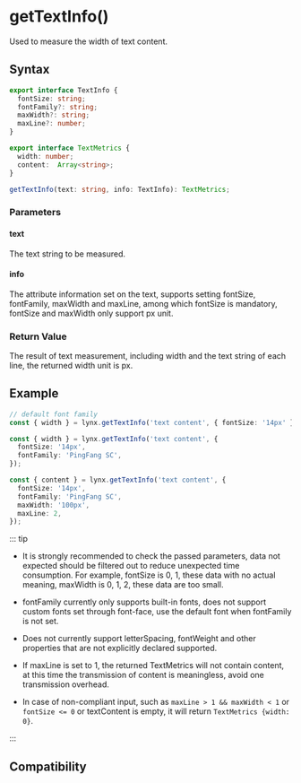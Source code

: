 # getTextInfo()

Used to measure the width of text content.

## Syntax

```ts
export interface TextInfo {
  fontSize: string;
  fontFamily?: string;
  maxWidth?: string;
  maxLine?: number;
}

export interface TextMetrics {
  width: number;
  content:  Array<string>;
}

getTextInfo(text: string, info: TextInfo): TextMetrics;
```

### Parameters

#### text

The text string to be measured.

#### info

The attribute information set on the text, supports setting fontSize, fontFamily, maxWidth and maxLine, among which fontSize is mandatory, fontSize and maxWidth only support px unit.

### Return Value

The result of text measurement, including width and the text string of each line, the returned width unit is px.

## Example

```ts
// default font family
const { width } = lynx.getTextInfo('text content', { fontSize: '14px' });

const { width } = lynx.getTextInfo('text content', {
  fontSize: '14px',
  fontFamily: 'PingFang SC',
});

const { content } = lynx.getTextInfo('text content', {
  fontSize: '14px',
  fontFamily: 'PingFang SC',
  maxWidth: '100px',
  maxLine: 2,
});
```

::: tip

- It is strongly recommended to check the passed parameters, data not expected should be filtered out to reduce unexpected time consumption. For example, fontSize is 0, 1, these data with no actual meaning, maxWidth is 0, 1, 2, these data are too small.

- fontFamily currently only supports built-in fonts, does not support custom fonts set through font-face, use the default font when fontFamily is not set.

- Does not currently support letterSpacing, fontWeight and other properties that are not explicitly declared supported.

- If maxLine is set to 1, the returned TextMetrics will not contain content, at this time the transmission of content is meaningless, avoid one transmission overhead.

- In case of non-compliant input, such as `maxLine > 1 && maxWidth < 1` or `fontSize <= 0` or textContent is empty, it will return `TextMetrics {width: 0}`.

:::

## Compatibility


<LegacyCompatTable metadata="lynx-api/lynx/getTextInfo" />
